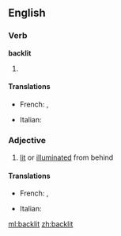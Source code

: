 ==English==

===Verb===
'''backlit'''

# {{past of|[[backlight]]}}

====Translations====
{{trans-top|Past participle of backlight}}
* French: {{t|fr|éclairé par derrière|m}}, {{t|fr|rétro-éclairé|m}}
{{trans-mid}}
* Italian: {{t|it|illuminato dal di dietro|m}}
{{trans-bottom}}

===Adjective===
{{en-adj}}

# [[lit]] or [[illuminated]] from behind

====Translations====
{{trans-top|Illuminated from behind}}
* French: {{t|fr|rétro-éclairé|m}}, {{t|fr|éclairé par derrière|m}}
{{trans-mid}}
* Italian: {{t|it|illuminato dal di dietro|m}}
{{trans-bottom}}

[[ml:backlit]]
[[zh:backlit]]